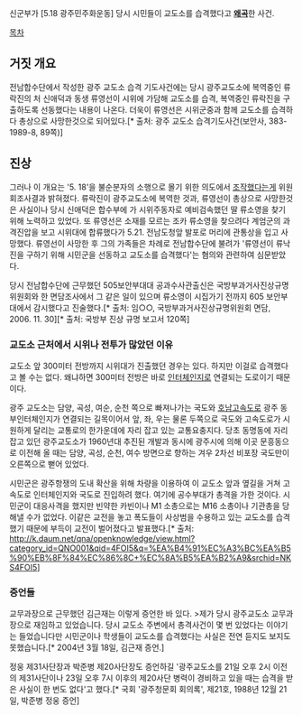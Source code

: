 신군부가 [5.18 광주민주화운동] 당시 시민들이 교도소를 습격했다고 '''[[왜곡]]'''한 사건.

[[목차]]
== 거짓 개요 ==
전남합수단에서 작성한 광주 교도소 습격 기도사건에는 당시 광주교도소에 복역중인 류락진의 처 신애덕과 동생 류영선이 시위에 가담해 교도소를 습격, 복역중인 류락진을 구출하도록 선동했다는 내용이 나온다. 더욱이 류영선은 시위군중과 함께 교도소를 습격하다 총상으로 사망한것으로 되어있다.[* 출처: 광주 교도소 습격기도사건(보안사, 383-1989-8, 89쪽)]

== 진상 ==
그러나 이 개요는 '5. 18'을 불순분자의 소행으로 몰기 위한 의도에서 [[조작]]했다는게 위원회조사결과 밝혀졌다. 류락진이 광주교도소에 복역한 것과, 류영선이 총상으로 사망한것은 사실이나 당시 신애덕은 합수부에 가 시위주동자로 예비검속했던 딸 류소영을 찾기 위해 노력하고 있었다. 또 류영선은 소재를 모르는 조카 류소영을 찾으려다 계엄군의 과격진압을 보고 시위대에 합류했다가 5.21. 전남도청앞 발포로 머리에 관통상을 입고 사망했다. 류영선이 사망한 후 그의 가족들은 차례로 전남합수단에 불려가 '류영선이 류낙진을 구하기 위해 시민군을 선동하고 교도소를 습격했다'는 혐의와 관련하여 심문받았다.

당시 전남합수단에 근무했던 505보안부대대 공과수사관출신은 국방부과거사진상규명위원회와 한 면담조사에서 그 같은 일이 있으며 류소영이 시집가기 전까지 605 보안부대에서 감시했다고 진술했다.[* 출처: 임○○, 국방부과거사진상규명위원회 면담, 2006. 11. 30][* 출처: 국방부 진상 규명 보고서 120쪽]

=== 교도소 근처에서 시위나 전투가 많았던 이유 ===
교도소 앞 300미터 전방까지 시위대가 진출했던 경우는 있다. 하지만 이걸로 습격했다고 볼 수는 없다. 왜냐하면 300미터 전방은 바로 [[인터체인지]]로 연결되는 도로이기 때문이다.

광주 교도소는 담양, 곡성, 여순, 순천 쪽으로 빠져나가는 국도와 [[호남고속도로]] 광주 동부인터체인지가 연결되는 길목이어서 앞, 좌, 우는 물론 두쪽으로 국도와 고속도로가 시원하게 달리는 교통로의 한가운데에 자리 잡고 있는 교통요충지다. 당초 동명동에 자리 잡고 있던 광주교도소가 1960년대 추진된 개발과 동시에 광주시에 의해 이곳 문흥동으로 이전해 올 때는 담양, 곡성, 순천, 여수 방면으로 향하는 겨우 2차선 비포장 국도만이 오른쪽으로 뻗어 있었다.

시민군은 광주항쟁의 도내 확산을 위해 차량을 이용하여 이 교도소 앞과 옆길을 거쳐 고속도로 인터체인지와 국도로 진입하려 했다. 여기에 공수부대가 총격을 가한 것이다. 시민군이 대응사격을 했지만 빈약한 카빈이나 M1 소총으로는 M16 소총이나 기관총을 당해낼 수가 없었다. 이같은 교전을 놓고 폭도들이 사상범을 수용하고 있는 교도소를 습격했기 때문에 부득이 교전이 벌어졌다고 발표했다.[* 출처: http://k.daum.net/qna/openknowledge/view.html?category_id=QNO001&qid=4FOI5&q=%EA%B4%91%EC%A3%BC%EA%B5%90%EB%8F%84%EC%86%8C+%EC%8A%B5%EA%B2%A9&srchid=NKS4FOI5]

=== 증언들 ===
교무과장으로 근무했던 김근재는 이렇게 증언한 바 있다.
>제가 당시 광주교도소 교무과장으로 재임하고 있었습니다. 당시 교도소 주변에서 총격사건이 몇 번 있었다는 이야기는 들었습니다만 시민군이나 학생들이 교도소를 습격했다는 사실은 전연 듣지도 보지도 못했습니다.[* 2004년 3월 18일, 김근재 증언.]

정웅 제31사단장과 박준병 제20사단장도 증언하길 '광주교도소를 21일 오후 2시 이전의 제31사단이나 23일 오후 7시 이후의 제20사단 병력이 경비하고 있을 때는 습격을 받은 사실이 한 번도 없다'고 했다.[* 국회 '광주청문회 회의록', 제21호, 1988년 12월 21일, 박준병 정웅 증언]
